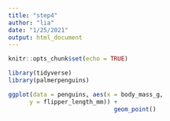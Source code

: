```yaml
---
title: "step4"
author: "lia"
date: "1/25/2021"
output: html_document
---
```


```r
knitr::opts_chunk$set(echo = TRUE)
```

```r
library(tidyverse)
library(palmerpenguins)
```
```r
ggplot(data = penguins, aes(x = body_mass_g, 
      y = flipper_length_mm)) + 
                              geom_point()
```



